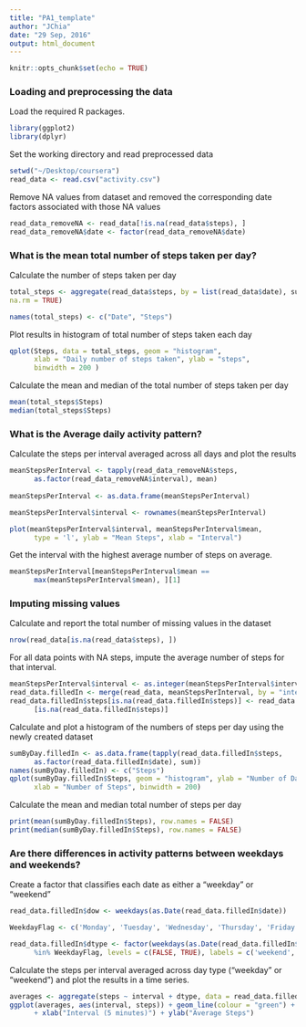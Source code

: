 ```yaml
---
title: "PA1_template"
author: "JChia"
date: "29 Sep, 2016"
output: html_document
---
```

```r
knitr::opts_chunk$set(echo = TRUE)
```

### Loading and preprocessing the data

Load the required R packages.

```r
library(ggplot2)
library(dplyr)
```

Set the working directory and read preprocessed data

```r
setwd("~/Desktop/coursera")
read_data <- read.csv("activity.csv")
```

Remove NA values from dataset and removed the corresponding date factors associated with those NA values

```r
read_data_removeNA <- read_data[!is.na(read_data$steps), ]
read_data_removeNA$date <- factor(read_data_removeNA$date)
```

### What is the mean total number of steps taken per day?

Calculate the number of steps taken per day

```r
total_steps <- aggregate(read_data$steps, by = list(read_data$date), sum, 
na.rm = TRUE)

names(total_steps) <- c("Date", "Steps")
```

Plot results in histogram of total number of steps taken each day

```r
qplot(Steps, data = total_steps, geom = "histogram", 
      xlab = "Daily number of steps taken", ylab = "steps", 
      binwidth = 200 )
```

Calculate the mean and median of the total number of steps taken per day

```r
mean(total_steps$Steps)
median(total_steps$Steps)
```

### What is the Average daily activity pattern?

Calculate the steps per interval averaged across all days and plot the results
```r
meanStepsPerInterval <- tapply(read_data_removeNA$steps, 
      as.factor(read_data_removeNA$interval), mean)
      
meanStepsPerInterval <- as.data.frame(meanStepsPerInterval)

meanStepsPerInterval$interval <- rownames(meanStepsPerInterval)

plot(meanStepsPerInterval$interval, meanStepsPerInterval$mean, 
      type = 'l', ylab = "Mean Steps", xlab = "Interval")
```

Get the interval with the highest average number of steps on average.

```r
meanStepsPerInterval[meanStepsPerInterval$mean == 
      max(meanStepsPerInterval$mean), ][1]
```

### Imputing missing values

Calculate and report the total number of missing values in the dataset
```r
nrow(read_data[is.na(read_data$steps), ])
```

For all data points with NA steps, impute the average number of steps for that interval.

```r
meanStepsPerInterval$interval <- as.integer(meanStepsPerInterval$interval)
read_data.filledIn <- merge(read_data, meanStepsPerInterval, by = "interval")
read_data.filledIn$steps[is.na(read_data.filledIn$steps)] <- read_data.filledIn$meanStepsPerInterval
      [is.na(read_data.filledIn$steps)]
```

Calculate and plot a histogram of the numbers of steps per day using the newly created dataset

```r
sumByDay.filledIn <- as.data.frame(tapply(read_data.filledIn$steps, 
      as.factor(read_data.filledIn$date), sum))
names(sumByDay.filledIn) <- c("Steps")
qplot(sumByDay.filledIn$Steps, geom = "histogram", ylab = "Number of Days", 
      xlab = "Number of Steps", binwidth = 200)
```

Calculate the mean and median total number of steps per day
```r
print(mean(sumByDay.filledIn$Steps), row.names = FALSE)
print(median(sumByDay.filledIn$Steps), row.names = FALSE)
```

### Are there differences in activity patterns between weekdays and weekends?

Create a factor that classifies each date as either a "weekday" or "weekend"
```r
read_data.filledIn$dow <- weekdays(as.Date(read_data.filledIn$date))

WeekdayFlag <- c('Monday', 'Tuesday', 'Wednesday', 'Thursday', 'Friday')

read_data.filledIn$dtype <- factor(weekdays(as.Date(read_data.filledIn$date)) 
      %in% WeekdayFlag, levels = c(FALSE, TRUE), labels = c('weekend', 'weekday'))
```

Calculate the steps per interval averaged across day type ("weekday" or "weekend") and plot the results in a time series.

```r
averages <- aggregate(steps ~ interval + dtype, data = read_data.filledIn, mean)
ggplot(averages, aes(interval, steps)) + geom_line(colour = "green") + facet_grid(dtype ~ .) 
      + xlab("Interval (5 minutes)") + ylab("Average Steps")
```
